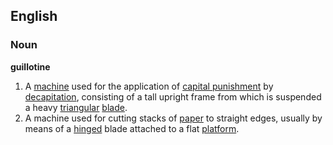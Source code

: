 ==English==
===Noun===
'''guillotine'''
# A [[machine]] used for the application of [[capital punishment]] by [[decapitation]], consisting of a tall upright frame from which is suspended a heavy [[triangular]] [[blade]].
# A machine used for cutting stacks of [[paper]] to straight edges, usually by means of a [[hinged]] blade attached to a flat [[platform]].